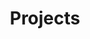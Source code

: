 ---
title: 'Projects'
description: 'Live timer that allows instant allocation of time entries to bookings and projects'
icon: 'folder-closed'
---